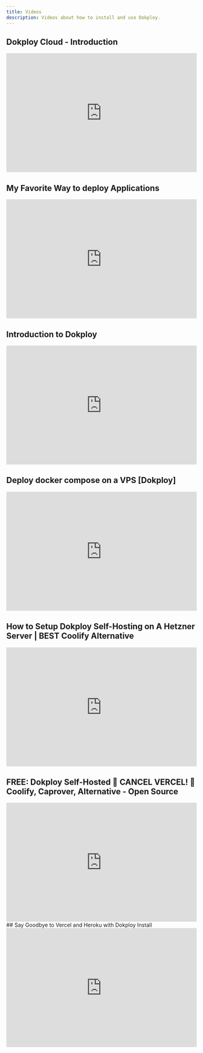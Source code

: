 ```yaml
---
title: Videos
description: Videos about how to install and use Dokploy.
---
```




## Dokploy Cloud - Introduction
<iframe width="100%" height="315" src="https://www.youtube.com/embed/x2s_Y5ON-ms?si=nFQ-oyvcomDIIRU0" title="YouTube video player" frameborder="0" allow="accelerometer; autoplay; clipboard-write; encrypted-media; gyroscope; picture-in-picture; web-share" referrerPolicy="strict-origin-when-cross-origin" allowFullScreen></iframe>


## My Favorite Way to deploy Applications


<iframe width="100%" height="315" src="https://www.youtube.com/embed/2Q4-EgYS0u4?si=K7wls46laSU_W3c_" title="YouTube video player" frameBorder="0" allow="accelerometer; autoplay; clipboard-write; encrypted-media; gyroscope; picture-in-picture; web-share" referrerPolicy="strict-origin-when-cross-origin" allowFullScreen></iframe>



<div  className='border-2 mt-10'/>


## Introduction to Dokploy
<iframe width="100%" height="315" src="https://www.youtube.com/embed/mznYKPvhcfw?si=9r6ws_bJF45QSZgb" title="YouTube video player" frameBorder="0" allow="accelerometer; autoplay; clipboard-write; encrypted-media; gyroscope; picture-in-picture; web-share" referrerPolicy="strict-origin-when-cross-origin" allowFullScreen></iframe>
<div  className='border-2 mt-10'/>

## Deploy docker compose on a VPS [Dokploy]
<iframe width="100%" height="315" src="https://www.youtube.com/embed/3qr_celxISA?si=N72toqtyC_sxlucH" title="YouTube video player" frameBorder="0" allow="accelerometer; autoplay; clipboard-write; encrypted-media; gyroscope; picture-in-picture; web-share" referrerPolicy="strict-origin-when-cross-origin" allowFullScreen></iframe>
<div  className='border-2 mt-10'/>

## How to Setup Dokploy Self-Hosting on A Hetzner Server | BEST Coolify Alternative
<iframe width="100%" height="315" src="https://www.youtube.com/embed/83UX8TfuDis?si=SLQr7Q8I2PpUjNlH" title="YouTube video player" frameBorder="0" allow="accelerometer; autoplay; clipboard-write; encrypted-media; gyroscope; picture-in-picture; web-share" referrerPolicy="strict-origin-when-cross-origin" allowFullScreen></iframe>
<div  className='border-2 mt-10'/>

## FREE: Dokploy Self-Hosted 🐳 CANCEL VERCEL! 🚨 Coolify, Caprover, Alternative - Open Source
<iframe width="100%" height="315" src="https://www.youtube.com/embed/8kHeKBd1rlU?si=LmUiT7mu9I9micy3" title="YouTube video player" frameBorder="0" allow="accelerometer; autoplay; clipboard-write; encrypted-media; gyroscope; picture-in-picture; web-share" referrerPolicy="strict-origin-when-cross-origin" allowFullScreen></iframe>

<div  className='border-2 mt-10'/>
## Say Goodbye to Vercel and Heroku with Dokploy Install
<iframe width="100%" height="315" src="https://www.youtube.com/embed/XohTt3lh9qg?si=N4alYYsfSzNsFOmb" title="YouTube video player" frameBorder="0" allow="accelerometer; autoplay; clipboard-write; encrypted-media; gyroscope; picture-in-picture; web-share" referrerPolicy="strict-origin-when-cross-origin" allowFullScreen></iframe>

